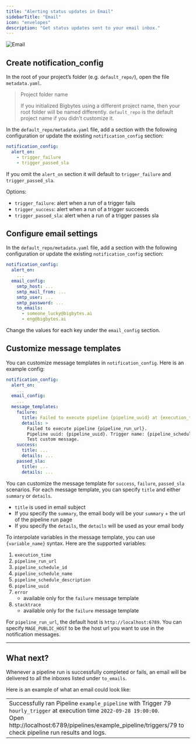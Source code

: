 ```yaml
---
title: "Alerting status updates in Email"
sidebarTitle: "Email"
icon: "envelopes"
description: "Get status updates sent to your email inbox."
---
```


<img
  alt="Email"
  src="https://yourreclaimedlife.com/wp-content/uploads/2018/12/email-marketing-without-permission.jpg"
/>

## Create notification_config

In the root of your project’s folder (e.g. `default_repo/`), open the file
`metadata.yaml`.

> Project folder name
>
> If you initialized Bigbytes using a different project name, then your root folder
> will be named differently. `default_repo` is the default project name if you
> didn’t customize it.

In the `default_repo/metadata.yaml` file, add a section with the following
configuration or update the existing `notification_config` section:

```yaml
notification_config:
  alert_on:
    - trigger_failure
    - trigger_passed_sla
```

If you omit the `alert_on` section it will default to `trigger_failure` and `trigger_passed_sla`.

Options:

- `trigger_failure`: alert when a run of a trigger fails
- `trigger_success`: alert when a run of a trigger succeeds
- `trigger_passed_sla`: alert when a run of a trigger passes sla

## Configure email settings

In the `default_repo/metadata.yaml` file, add a section with the following
configuration or update the existing `notification_config` section:

```yaml
notification_config:
  alert_on:
    ...
  email_config:
    smtp_host: ...
    smtp_mail_from: ...
    smtp_user: ...
    smtp_password: ...
    to_emails:
      - someone_lucky@bigbytes.ai
      - eng@bigbytes.ai
```

Change the values for each key under the `email_config` section.

## Customize message templates

You can customize message templates in `notification_config`. Here is an example config:
```yaml
notification_config:
  alert_on:
    ...
  email_config:
    ...
  message_templates:
    failure:
      title: Failed to execute pipeline {pipeline_uuid} at {execution_time}
      details: >
        Failed to execute pipeline {pipeline_run_url}.
        Pipeline uuid: {pipeline_uuid}. Trigger name: {pipeline_schedule_name}.
        Test custom message.
    success:
      title: ...
      details: ...
    passed_sla:
      title: ...
      details: ...
```
You can customize the message template for `success`, `failure`, `passed_sla` scenarios. For each message template,
you can specify `title` and either `summary` or `details`.
* `title` is used in email subject
* If you specify the `summary`, the email body will be your `summary` + the url of the pipeline run page
* If you specify the `details`, the `details` will be used as your email body

To interpolate variables in the message template, you can use `{variable_name}` syntax.
Here are the supported variables:
1. `execution_time`
1. `pipeline_run_url`
1. `pipeline_schedule_id`
1. `pipeline_schedule_name`
1. `pipeline_schedule_description`
1. `pipeline_uuid`
1. `error`
    * available only for the `failure` message template
1. `stacktrace`
    * available only for the `failure` message template

For `pipeline_run_url`, the default host is `http://localhost:6789`. You can specify `MAGE_PUBLIC_HOST` to be
the host url you want to use in the notification messages.

---

## What next?

Whenever a pipeline run is successfully completed or fails, an email will be
delivered to all the inboxes listed under `to_emails`.

Here is an example of what an email could look like:

|                                                                                                                                                                                                                                       |
| ------------------------------------------------------------------------------------------------------------------------------------------------------------------------------------------------------------------------------------- |
| Successfully ran Pipeline `example_pipeline` with Trigger 79 `hourly_trigger` at execution time `2022-09-28 19:00:00`.<br />Open http://localhost:6789/pipelines/example_pipeline/triggers/79 to check pipeline run results and logs. |
